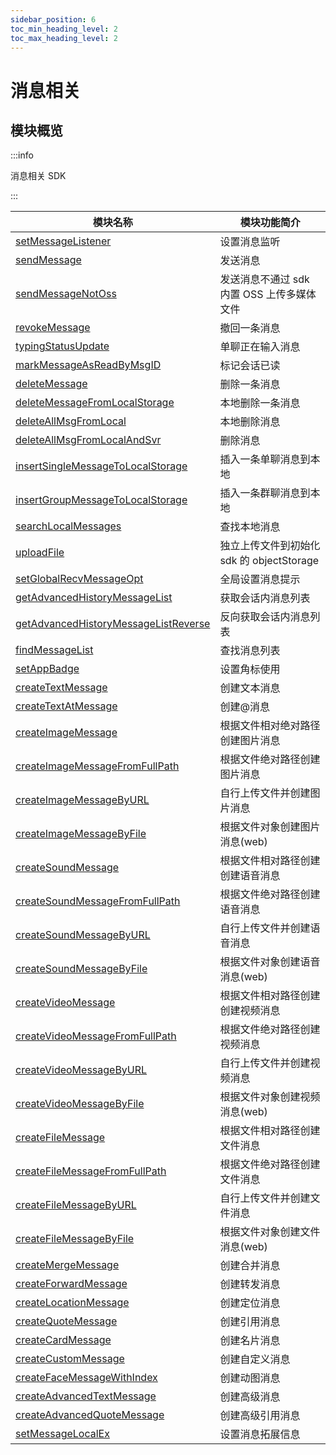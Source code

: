 ```yaml
---
sidebar_position: 6
toc_min_heading_level: 2
toc_max_heading_level: 2
---
```


# 消息相关

## 模块概览

:::info

消息相关 SDK

:::

| 模块名称                                                                                               | 模块功能简介                               |
| ------------------------------------------------------------------------------------------------------ | ------------------------------------------ |
| [setMessageListener](docs/sdks/api/message/setMessageListener.mdx)                                     | 设置消息监听                               |
| [sendMessage](docs/sdks/api/message/sendMessage.mdx)                                                   | 发送消息                                   |
| [sendMessageNotOss](docs/sdks/api/message/sendMessageNotOss.mdx)                                       | 发送消息不通过 sdk 内置 OSS 上传多媒体文件 |
| [revokeMessage](docs/sdks/api/message/revokeMessage.mdx)                                               | 撤回一条消息                               |
| [typingStatusUpdate](docs/sdks/api/message/typingStatusUpdate.mdx)                                     | 单聊正在输入消息                           |
| [markMessageAsReadByMsgID](docs/sdks/api/message/markMessageAsReadByMsgID.mdx)                         | 标记会话已读                               |
| [deleteMessage](docs/sdks/api/message/deleteMessage.mdx)                                               | 删除一条消息                               |
| [deleteMessageFromLocalStorage](docs/sdks/api/message/deleteMessageFromLocalStorage.mdx)               | 本地删除一条消息                           |
| [deleteAllMsgFromLocal](docs/sdks/api/message/deleteAllMsgFromLocal.mdx)                               | 本地删除消息                               |
| [deleteAllMsgFromLocalAndSvr](docs/sdks/api/message/deleteAllMsgFromLocalAndSvr.mdx)                   | 删除消息                                   |
| [insertSingleMessageToLocalStorage](docs/sdks/api/message/insertSingleMessageToLocalStorage.mdx)       | 插入一条单聊消息到本地                     |
| [insertGroupMessageToLocalStorage](docs/sdks/api/message/insertGroupMessageToLocalStorage.mdx)         | 插入一条群聊消息到本地                     |
| [searchLocalMessages](docs/sdks/api/message/searchLocalMessages.mdx)                                   | 查找本地消息                               |
| [uploadFile](docs/sdks/api/message/uploadFile.mdx)                                                     | 独立上传文件到初始化 sdk 的 objectStorage  |
| [setGlobalRecvMessageOpt](docs/sdks/api/message/setGlobalRecvMessageOpt.mdx)                           | 全局设置消息提示                           |
| [getAdvancedHistoryMessageList](docs/sdks/api/message/getAdvancedHistoryMessageList.mdx)               | 获取会话内消息列表                         |
| [getAdvancedHistoryMessageListReverse](docs/sdks/api/message/getAdvancedHistoryMessageListReverse.mdx) | 反向获取会话内消息列表                     |
| [findMessageList](docs/sdks/api/message/findMessageList.mdx)                                           | 查找消息列表                               |
| [setAppBadge](docs/sdks/api/message/setAppBadge.mdx)                                                   | 设置角标使用                               |
| [createTextMessage](docs/sdks/api/message/createTextMessage.mdx)                                       | 创建文本消息                               |
| [createTextAtMessage](docs/sdks/api/message/createTextAtMessage.mdx)                                   | 创建@消息                                  |
| [createImageMessage](docs/sdks/api/message/createImageMessage.mdx)                                     | 根据文件相对绝对路径创建图片消息           |
| [createImageMessageFromFullPath](docs/sdks/api/message/createImageMessageFromFullPath.mdx)             | 根据文件绝对路径创建图片消息               |
| [createImageMessageByURL](docs/sdks/api/message/createImageMessageByURL.mdx)                           | 自行上传文件并创建图片消息                 |
| [createImageMessageByFile](docs/sdks/api/message/createImageMessageByFile.mdx)                         | 根据文件对象创建图片消息(web)              |
| [createSoundMessage](docs/sdks/api/message/createSoundMessage.mdx)                                     | 根据文件相对路径创建创建语音消息           |
| [createSoundMessageFromFullPath](docs/sdks/api/message/createSoundMessageFromFullPath.mdx)             | 根据文件绝对路径创建语音消息               |
| [createSoundMessageByURL](docs/sdks/api/message/createSoundMessageByURL.mdx)                           | 自行上传文件并创建语音消息                 |
| [createSoundMessageByFile](docs/sdks/api/message/createSoundMessageByFile.mdx)                         | 根据文件对象创建语音消息(web)              |
| [createVideoMessage](docs/sdks/api/message/createVideoMessage.mdx)                                     | 根据文件相对路径创建创建视频消息           |
| [createVideoMessageFromFullPath](docs/sdks/api/message/createVideoMessageFromFullPath.mdx)             | 根据文件绝对路径创建视频消息               |
| [createVideoMessageByURL](docs/sdks/api/message/createVideoMessageByURL.mdx)                           | 自行上传文件并创建视频消息                 |
| [createVideoMessageByFile](docs/sdks/api/message/createVideoMessageByFile.mdx)                         | 根据文件对象创建视频消息(web)              |
| [createFileMessage](docs/sdks/api/message/createFileMessage.mdx)                                       | 根据文件相对路径创建文件消息               |
| [createFileMessageFromFullPath](docs/sdks/api/message/createFileMessageFromFullPath.mdx)               | 根据文件绝对路径创建文件消息               |
| [createFileMessageByURL](docs/sdks/api/message/createFileMessageByURL.mdx)                             | 自行上传文件并创建文件消息                 |
| [createFileMessageByFile](docs/sdks/api/message/createFileMessageByFile.mdx)                           | 根据文件对象创建文件消息(web)              |
| [createMergeMessage](docs/sdks/api/message/createMergeMessage.mdx)                                     | 创建合并消息                               |
| [createForwardMessage](docs/sdks/api/message/createForwardMessage.mdx)                                 | 创建转发消息                               |
| [createLocationMessage](docs/sdks/api/message/createLocationMessage.mdx)                               | 创建定位消息                               |
| [createQuoteMessage](docs/sdks/api/message/createQuoteMessage.mdx)                                     | 创建引用消息                               |
| [createCardMessage](docs/sdks/api/message/createCardMessage.mdx)                                       | 创建名片消息                               |
| [createCustomMessage](docs/sdks/api/message/createCustomMessage.mdx)                                   | 创建自定义消息                             |
| [createFaceMessageWithIndex](docs/sdks/api/message/createFaceMessageWithIndex.mdx)                     | 创建动图消息                               |
| [createAdvancedTextMessage](docs/sdks/api/message/createAdvancedTextMessage.mdx)                       | 创建高级消息                               |
| [createAdvancedQuoteMessage](docs/sdks/api/message/createAdvancedQuoteMessage.mdx)                     | 创建高级引用消息                           |
| [setMessageLocalEx](docs/sdks/api/message/setMessageLocalEx.mdx)                                       | 设置消息拓展信息                           |
